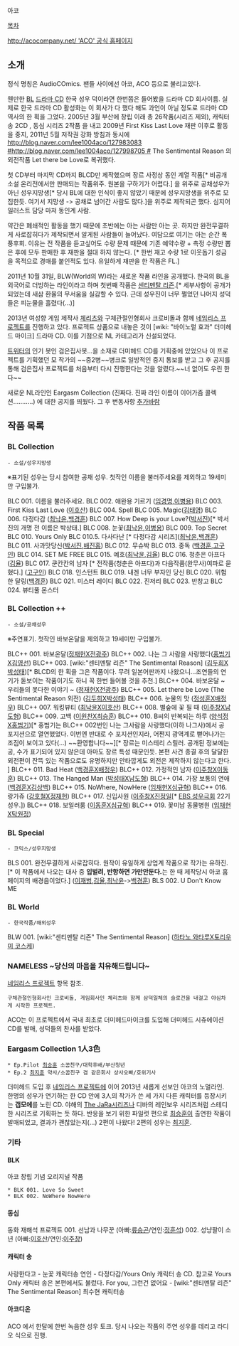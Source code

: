 아코

[[목차]]

[[http://acocompany.net/ 'ACO' 공식 홈페이지]]

== 소개 ==

정식 명칭은 AudioCOmics. 팬들 사이에선 아코, ACO 등으로 불리고있다.

웬만한 [[BL]] [[드라마 CD]] 한국 성우 덕이라면 한번쯤은 들어봤을 드라마 CD 회사이름. 실제로 한국 드라마 CD 활성화는 이 회사가 다 했다 해도 과언이 아닐 정도로 드라마 CD 역사의 한 획을 그었다. 2005년 3월 부산에 창립 이래 총 26작품(시리즈 제외), 캐릭터송 2CD , 동심 시리즈 2작품 을 내고 2009년 First Kiss Last Love 재판 이후로 활동을 중지, 2011년 5월 저작권 강화 방침과 동시에[[http://blog.naver.com/lee1004aco/127983083 #]][[http://blog.naver.com/lee1004aco/127998705 #]] The Sentimental Reason 의 외전작품 Let there be Love로 복귀했다.

첫 CD부터 마지막 CD까지 BLCD만 제작했으며 장르 사정상 동인 계열 작품[* 비공개 소설 온리전에서만 판매되는 작품위주. 원본을 구하기가 어렵다.] 을 위주로 공채성우가 아닌 성우지망생[* 당시 BL에 대한 인식이 좋지 않았기 때문에 성우지망생을 위주로 모집한듯. 여기서 지망생 -> 공채로 넘어간 사람도 많다.]을 위주로 제작되곤 했다. 심지어 일러스트 담당 마저 동인계 사람.

약간은 폐쇄적인 활동을 했기 때문에 초반에는 아는 사람만 아는 곳. 하지만 완전무결하게 사로잡히다가 제작되면서 알게된 사람들이 늘어났다. 여담으로 여기는 아는 순간 폭풍후회. 이유는 전 작품을 듣고싶어도 수량 문제 때문에 기존 예약수량 + 측정 수량만 뽑은 후에 모두 판매한 후 재판을 절대 하지 않는다. [* 한번 재고 수량 1로 이웃돕기 성금을 목적으로 경매를 붙인적도 있다. 유일하게 재판을 한 작품은 FL.]

2011년 10월 31일, BLW(World의 W)라는 새로운 작품 라인을 공개했다. 한국의 BL을 외국어로 더빙하는 라인이라고 하며 첫번째 작품은 [[센티멘탈 리즌]].[* 세부사항이 공개가 되었는데 새삼 환율의 무서움을 실감할 수 있다. 근데 성우진이 너무 쩔었던 나머지 성덕들은 피눈물을 흘렸다(...)]

2013년 여성향 게임 제작사 [[체리츠]]와 구체관절인형회사 크로비돌과 함께 [[네임리스 프로젝트]]를 진행하고 있다. 프로젝트 상품으로 내놓은 것이 [wiki: "바이노럴 효과" 더미헤드 마이크] 드라마 CD. 이를 기점으로 NL 카테고리가 신설되었다.

[[트위터]]의 인기 봇인 검은집사봇...을 소재로 더미헤드 CD를 기획중에 있었으나 이 프로젝트를 기획했던 모 작가의 ~~중2병~~병크로 일방적인 중지 통보를 받고 그 후 공지를 통해 검은집사 프로젝트를 처음부터 다시 진행한다는 것을 알렸다.~~너 없어도 우린 한다~~

새로운 NL라인인 Eargasm Collection (진짜다. 진짜 라인 이름이 이어가즘 콜렉션...........) 에 대한 공지를 띄웠다. 그 후 변동사항 [[추가바람]]

== 작품 목록 ==

=== BL Collection ===
 - 소설/성우지망생
※표기된 성우는 당시 참여한 공채 성우. 첫작인 이름을 불러주세요를 제외하고 19세미만 구입불가.

BLC 001. 이름을 불러주세요. 
BLC 002. 애완용 기르기 ([[임경명]],[[이병용]])
BLC 003. First Kiss Last Love ([[이호산]])
BLC 004. Spell
BLC 005. Magic([[김태영]])
BLC 006. 다정다감 ([[최낙윤]],[[백경훈]])
BLC 007. How Deep is your Love?([[박서진]])[* 박서진의 개명 전 이름은 박상태.]
BLC 008. 눈꽃([[최낙윤]],[[이병용]])
BLC 009. Top Secret 
BLC 010. Yours Only 
BLC 010.5. 다사다난 [* 다정다감 시리즈]([[최낙윤]],[[백경훈]])
BLC 011. 사과맛당신([[박서진]],[[배진홍]])
BLC 012. 무슈박
BLC 013. 중독 ([[백경훈]],[[고구인]])
BLC 014. SET ME FREE
BLC 015. 예호([[최낙윤]],[[김율]])
BLC 016. 청춘은 아프다([[김율]])
BLC 017. 쿤칸칸의 남자 [* 전작품(청춘은 아프다)과 다음작품(완무사)여파로 묻혔다.] ([[고구인]])
BLC 018. 인스턴트
BLC 019. 내겐 너무 부자인 당신
BLC 020. 위험한 달링([[백경훈]])
BLC 021. 미스터 레이디
BLC 022. 진저리
BLC 023. 반창고
BLC 024. 뷰티풀 몬스터

=== BL Collection ++ ===
 - 소설/공채성우
※주연표기. 첫작인 바보온달을 제외하고 19세미만 구입불가.

BLC++ 001. 바보온달([[정재헌]]X[[전광주]])
BLC++ 002. 나는 그 사람을 사랑했다([[홍범기]]X[[김영선]])
BLC++ 003. [wiki:"센티멘탈 리즌" The Sentimental Reason] ([[김두희]]X[[박성태]])[* BLCD의 한 획을 그은 작품이다. 무려 일본어판까지 나왔으니...조연들의 연기가 돋보이는 작품이기도 하니 꼭 한번 들어볼 것을 추천.]
BLC++ 004. 바보온달 ~ 우리들의 못다한 이야기 ~ ([[정재헌]]X[[전광주]])
BLC++ 005. Let there be Love (The Sentimental Reason 외전) ([[김두희]]X[[박성태]])
BLC++ 006. 눈물의 맛 ([[정성훈]]X[[배정우]])
BLC++ 007. 워킹뷰티 ([[최낙윤]]X[[이호산]])
BLC++ 008. 별숲에 꽃 필 때 ([[이주창]]X[[남도형]])
BLC++ 009. 고백 ([[이원찬]]X[[최승훈]])
BLC++ 010. B씨의 반복되는 하루 ([[양석정]]X[[홍범기]])[* 홍범기는 BLC++ 002번인 나는 그사람을 사랑했다(이하 나그사)에서 공 포지션으로 열연했었다. 이번엔 반대로 수 포지션인지라, 어쩐지 광역계로 뻗어나가는 조짐이 보이고 있다(...) ~~환영합니다~~][* 장르는 미스테리 스릴러. 공개된 정보에는 공, 수가 표기되어 있지 않은데 아마도 장르 특성 때문인듯. 본편 사건 종결 후의 달달한 외전편이 잔뜩 있는 작품으로도 유명하지만 안타깝게도 외전은 제작하지 않는다고 한다. ]
BLC++ 011. Bad Heat ([[백경훈]]X[[배정우]])
BLC++ 012. 가정적인 남자 ([[이주창]]X[[이동훈]])
BLC++ 013. The Hanged Man ([[박성태]]X[[남도형]])
BLC++ 014. 가장 보통의 연애 ([[백경훈]]X[[김상백]])
BLC++ 015. NoWhere, NowHere ([[임채헌]]X[[심규혁]])
BLC++ 016. 랑가쥬 ([[강호철]]X[[정재헌]])
BLC++ 017. 신입사원 ([[이주창]]X[[진정일]][* [[EBS 성우극회]] 22기 성우.])
BLC++ 018. 보일러룸 ([[이동훈]]X[[심규혁]])
BLC++ 019. 꽃미남 동물병원 ([[임채헌]]X[[탁원정]])
=== BL Special ===
 - 코믹스/성우지망생

BLS 001. 완전무결하게 사로잡히다. 원작이 유일하게 상업계 작품으로 작가는 유하진.[* 이 작품에서 나오는 대사 중 '''입벌려, 반항하면 가만안둔다.'''는 한 때 제작당시 아코 홈페이지의 배경음이었다.] ([[이재범]],[[김율]],[[최낙윤]]->[[백경훈]]) 
BLS 002. U Don't Know ME 

=== BL World ===
 - 한국작품/해외성우

BLW 001. [wiki:"센티멘탈 리즌" The Sentimental Reason] ([[하타노 와타루]]X[[토리우미 코스케]])


=== NAMELESS ~당신의 마음을 치유해드립니다~ ===

[[네임리스 프로젝트]] 항목 참조.

 구체관절인형회사인 크로비돌, 게임회사인 체리츠와 함께 삼덕일체의 슬로건을 내걸고 야심차게 시작한 프로젝트.
ACO는 이 프로젝트에서 국내 최초로 더미헤드마이크를 도입해 더미헤드 시츄에이션 CD를 발매, 성덕들의 찬사를 받았다.


=== Eargasm Collection 1人3色 ===
 * Ep.Pilot [[최승훈]] 소꿉친구/대학후배/부산청년
 * Ep.2 [[최지훈]] 약사/소꿉친구 겸 같은회사 상사오빠/호위기사

더미헤드 도입 후 [[네임리스 프로젝트]]에 이어 2013년 새롭게 선보인 아코의 노멀라인. 한명의 성우가 연기하는 한 CD 안에 3人의 작가가 쓴 세 가지 다른 캐릭터를 등장시키는 '''갭모에'''를 노린 CD. 야해의 [[The JaRa]]시리즈나 디바의 레인보우 시리즈처럼 스테디한 시리즈로 기획하는 듯 하다. 반응을 보기 위한 파일럿 편으로 [[최승훈]]이 출연한 작품이 발매되었고, 결과가 괜찮았는지(...) 2편이 나왔다! 2편의 성우는 [[최지훈]].

=== 기타 === 
==== BLK ==== 
아코 창립 기념 오리지널 작품

 * BLK 001. Love So Sweet
 * BLK 002. NoWhere NowHere

==== 동심 ====
동화 재해석 프로젝트
001. 선남과 나무꾼 (아빠:[[류승곤]]/연인:[[정훈석]])
002. 성냥팔이 소년 (아빠:[[이호산]]/연인:[[이주창]])

==== 캐릭터 송 ====
사랑한다고 - 눈꽃 캐릭터송
연인 - 다정다감/Yours Only 캐릭터 송 CD. 참고로 Yours Only 캐릭터 송은 본편에서도 불렀다.
For you, 그런건 없어요 - [wiki:"센티멘탈 리즌" The Sentimental Reason] 최수현 캐릭터송

==== 아코디온 ====
ACO 에서 한달에 한번 녹음한 성우 토크. 당시 나오는 작품의 주연 성우를 데리고 라디오 식으로 진행.
